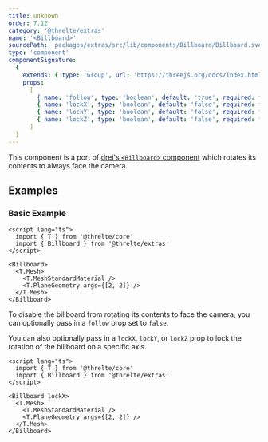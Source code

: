 ```yaml
---
title: unknown
order: 7.12
category: '@threlte/extras'
name: '<Billboard>'
sourcePath: 'packages/extras/src/lib/components/Billboard/Billboard.svelte'
type: 'component'
componentSignature:
  {
    extends: { type: 'Group', url: 'https://threejs.org/docs/index.html#api/en/objects/Group' },
    props:
      [
        { name: 'follow', type: 'boolean', default: 'true', required: false },
        { name: 'lockX', type: 'boolean', default: 'false', required: false },
        { name: 'lockY', type: 'boolean', default: 'false', required: false },
        { name: 'lockZ', type: 'boolean', default: 'false', required: false }
      ]
  }
---
```


This component is a port of [drei's `<Billboard>`
component](https://github.com/pmndrs/drei#billboard) which rotates its contents
to always face the camera.

<Example path="extras/billboard" />

## Examples

### Basic Example

```svelte title="Billboard.svelte"
<script lang="ts">
  import { T } from '@threlte/core'
  import { Billboard } from '@threlte/extras'
</script>

<Billboard>
  <T.Mesh>
    <T.MeshStandardMaterial />
    <T.PlaneGeometry args={[2, 2]} />
  </T.Mesh>
</Billboard>
```

To disable the billboard from rotating its contents to face the camera, you can
optionally pass in a `follow` prop set to `false`.

You can also optionally pass in a `lockX`, `lockY`, or `lockZ` prop to lock the
rotation of the billboard on a specific axis.

```svelte title="BillboardLocked.svelte"
<script lang="ts">
  import { T } from '@threlte/core'
  import { Billboard } from '@threlte/extras'
</script>

<Billboard lockX>
  <T.Mesh>
    <T.MeshStandardMaterial />
    <T.PlaneGeometry args={[2, 2]} />
  </T.Mesh>
</Billboard>
```

